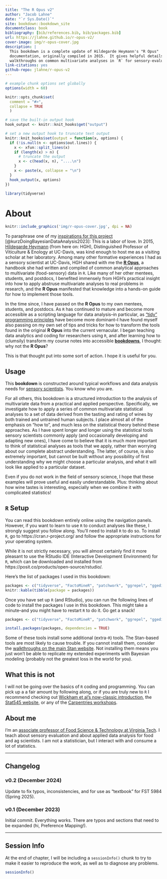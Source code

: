 ```yaml
--- 
title: "The R Opus v2"
author: "Jacob Lahne"
date: "`r Sys.Date()`"
site: bookdown::bookdown_site
documentclass: book
bibliography: [bib/references.bib, bib/packages.bib]
url: https://jlahne.github.io/r-opus-v2/
cover-image: img/r-opus-cover.jpg
description: |
  This bookdown is a complete update of Hildegarde Heymann's "R Opus"
  documentation, originally compiled in 2015.  It gives helpful details and
  walkthroughs on common multivariate analyses in `R` for sensory-evaluation data.
link-citations: yes
github-repo: jlahne/r-opus-v2
---
```


```r
# example chunk options set globally
options(width = 60)

knitr::opts_chunk$set(
  comment = "#>",
  collapse = TRUE
  )

# save the built-in output hook
hook_output <- knitr::knit_hooks$get("output")

# set a new output hook to truncate text output
knitr::knit_hooks$set(output = function(x, options) {
  if (!is.null(n <- options$out.lines)) {
    x <- xfun::split_lines(x)
    if (length(x) > n) {
      # truncate the output
      x <- c(head(x, n), "....\n")
    }
    x <- paste(x, collapse = "\n")
  }
  hook_output(x, options)
})

library(tidyverse)
```

# About {-}

```r
knitr::include_graphics('img/r-opus-cover.jpg', dpi = NA)
```

To paraphrase one of my [inspirations for this project](https://bookdown.org/content/3890/) [@kurzDoingBayesianDataAnalysis2023]: This is a labor of love.  In 2015, [Hildegarde Heymann](https://wineserver.ucdavis.edu/people/hildegarde-heymann#/) (from here on: HGH), Distinguished Professor of Viticulture & Enology at UC-Davis, was kind enough to host me as a visiting scholar at her laboratory.  Among many other formative experiences I had as a sensory scientist at UC-Davis, HGH shared with me the [**R Opus**](files/The R Opus - May 2015.pdf), a handbook she had written and compiled of common analytical approaches to multivariate (food-sensory) data in `R`.  Like many of her other mentees, students, and postdocs, I benefited immensely from HGH's practical insight into how to apply abstruse multivariate analyses to real problems in research, and the **R Opus** manifested that knowledge into a hands-on guide for how to implement those tools.

In the time since, I have passed on the **R Opus** to my own mentees, students, and postdocs.  As `R` has continued to mature and become more accessible as a scripting language for data analysis--in particular, as ["tidy" programming principles](https://r4ds.hadley.nz/) have become more dominant--I have found myself also passing on my own set of tips and tricks for how to transform the tools found in the original **R Opus** into the current vernacular.  I began teaching data analytics and coding for researchers using `R`, and after learning how to (clumsily) transform my course notes into accessible **[bookdowns](https://bookdown.org/yihui/bookdown/)**, I thought: why not the **R Opus**?

This is that thought put into some sort of action.  I hope it is useful for you.

## Usage {-}

This **bookdown** is constructed around typical workflows and data analysis needs for [sensory scientists](https://en.wikipedia.org/wiki/Sensory_analysis).  You know who you are.

For all others, this bookdown is a structured introduction to the analysis of multivariate data from a practical and applied perspective.  Specifically, we investigate how to apply a series of common multivariate statistical analyses to a set of data derived from the tasting and rating of wines by both trained and untrained human subjects.  I place almost all of the emphasis on "how to", and much less on the statistical theory behind these approaches.  As I have spent longer and longer using the statistical tools sensory scientists commonly apply (and occasionally developing and adapting new ones), I have come to believe that it is much more important to think of statistical analyses as tools that we apply, rather than worrying about our complete abstract understanding.  The latter, of course, is also extremely important, but cannot be built without any possibility of first understanding why we might choose a particular analysis, and what it will look like applied to a particular dataset.

Even if you do not work in the field of sensory science, I hope that these examples will prove useful and easily understandable.  Plus: thinking about how wine tastes is interesting, especially when we combine it with complicated statistics!

## `R` Setup {-}

You can read this bookdown entirely online using the navigation panels.  However, if you want to learn to use `R` to conduct analyses like these, I strongly suggest you follow along.  You'll need to install `R` to do so.  To install `R`, go to https://cran.r-project.org/ and follow the appropriate instructions for your operating system.

While it is not strictly necessary, you will almost certainly find it more pleasant to use the RStudio IDE (Interactive Development Environment) for `R`, which can be downloaded and installed from https://posit.co/products/open-source/rstudio/. 

Here's the list of packages I used in this bookdown:

```r
packages <- c("tidyverse", "FactoMineR", "patchwork", "ggrepel", "ggedit", "ggforce", "DistatisR", "SensoMineR", "paletteer", "here", "broom", "skimr", "factoextra", "naniar", "agricolae", "tidytext", "brms", "tidybayes", "simputation", "missMDA", "corrr", "widyr", "rgl", "candisc", "MASS", "ca", "pls")
knitr::kable(tibble(package = packages))
```


Once you have set up `R` (and RStudio), you can run the following lines of code to install the packages I use in this bookdown.  This might take a minute--and you might have to restart `R` to do it.  Go get a snack!

```r
packages <- c("tidyverse", "FactoMineR", "patchwork", "ggrepel", "ggedit", "ggforce", "DistatisR", "SensoMineR", "paletteer", "here", "broom", "skimr", "factoextra", "naniar", "agricolae", "tidytext", "brms", "tidybayes", "simputation", "missMDA", "corrr", "widyr", "rgl", "candisc", "MASS", "ca", "pls")

install.packages(packages, dependencies = TRUE)
```

Some of these tools install some additional (extra-`R`) tools.  The Stan-based tools are most likely to cause trouble.  If you cannot install them, consider the [walkthroughs on the main Stan website](https://mc-stan.org/users/interfaces/).  Not installing them means you just won't be able to replicate my extended experiments with Bayesian modeling (probably not the greatest loss in the world for you).

## What this is not {-}

I will not be going over the basics of `R` coding and programming.  You can pick up a a fair amount by following along, or if you are truly new to `R` I recommend checking out [Wickham et al's now-classic introduction](https://r4ds.hadley.nz/), the [Stat545 website](https://stat545.com/), or any of the [Carpentries workshops](https://datacarpentry.org/r-socialsci/).

## About me {-}

I'm an [associate professor of Food Science & Technology at Virginia Tech](https://www.fst.vt.edu/aboutus/faculty/jlahne.html).  I teach about sensory evaluation and about applied data analysis for food and ag scientists.  I am not a statistician, but I interact with and consume a lot of statistics.

---

## Changelog

### v0.2 (December 2024)

Update to fix typos, inconsistencies, and for use as "textbook" for FST 5984 (Spring 2025).

### v0.1 (December 2023)

Initial commit.  Everything works.  There are typos and sections that need to be expanded (hi, Preference Mapping!).  

---

## Session Info {-}

At the end of chapter, I will be including a `sessionInfo()` chunk to try to make it easier to reproduce the work, as well as to diagnose any problems.

```r
sessionInfo()
```

